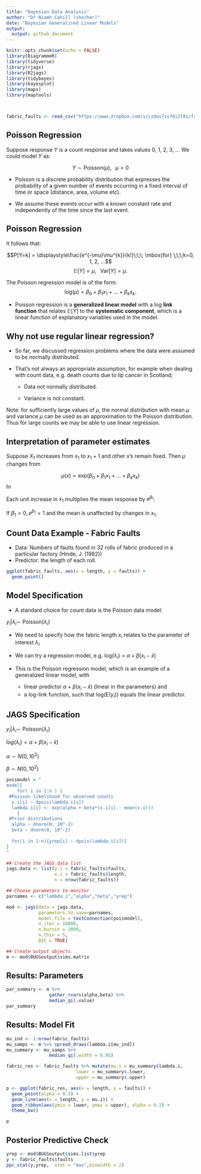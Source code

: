 ```yaml
---
title: "Bayesian Data Analysis"
author: "Dr Niamh Cahill (she/her)"
date: "Bayesian Generalised Linear Models"
output:
  output: github_document
---
```


```r
knitr::opts_chunk$set(echo = FALSE)
library(DiagrammeR)
library(tidyverse)
library(rjags)
library(R2jags)
library(tidybayes)
library(bayesplot)
library(maps)
library(maptools)



fabric_faults <- read_csv("https://www.dropbox.com/s/czdos7zv76i2t8s/fabric_faults.csv?raw=1")

```



## Poisson Regression

\footnotesize

Suppose response $Y$ is a count response and takes values 0, 1, 2, 3, ...
We could model $Y$ as:

$$Y \sim \mbox{Poisson}(\mu), \;\;\; \mu > 0$$ 

  - Poisson is a discrete probability distribution that expresses the probability of a given number of events occurring in a fixed interval of time or space (distance, area, volume etc).

  - We assume these events occur with a known constant rate and independently of the time since the last event.

## Poisson Regression
\footnotesize

It follows that:

$$P[Y=k] = \displaystyle\frac{e^{-\mu}\mu^{k}}{k!}\;\;\; \mbox{for} \;\;\;k=0, 1, 2, ...$$ $$\mathbb{E}[Y] = \mu, \;\;\; \mbox{Var}[Y] = \mu.$$ 

 
The Poisson regression model is of the form:
$$\mbox{log}(\mu) = \beta_0 + \beta_1x_1 + ... + \beta_kx_k.$$

  - Poisson regression is a __generalized linear model__ with a log __link function__ that relates $\mathbb{E}[Y]$ to the __systematic component__, which is a linear function of explanatory variables used in the model.


## Why not use regular linear regression?

\footnotesize

  - So far, we discussed regression problems where the data were assumed to be normally distributed.

- That's not always an appropriate assumption, for example when dealing with count data, e.g. death counts due to lip cancer in Scotland;

  - Data not normally distributed.
  
  - Variance is not constant.

Note: for sufficiently large values of $\mu$, the normal distribution with mean $\mu$ and variance $\mu$ can be used as an approximation to the Poisson distribution. Thus for large counts we may be able to use linear regression. 



## Interpretation of parameter estimates
\footnotesize

Suppose $X_1$ increases from $x_1$ to $x_1+1$ and other $x$'s remain fixed. Then $\mu$ changes from 


$$\mu(x) = \mbox{exp}(\beta_0 + \beta_1 x_1 + ... + \beta_k x_k)$$ 
to 
\begin{eqnarray*}
\mu(x+1) &=& \mbox{exp}(\beta_0 + \beta_1 (x_1+1) + ... + \beta_k x_k) \\
&=& \mu(x)e^{\beta_1}
\end{eqnarray*}

Each unit increase in $x_1$ multiplies the mean response by $e^{\beta_1}$. 

If $\beta_1 = 0, e^{\beta_1}=1$ and the mean is unaffected by changes in $x_1$.

<!-- ## Poisson Regression: Introduction -->
<!-- \footnotesize -->
<!--   - So far, we discussed regression problems where the data were assumed to be normally distributed. -->

<!-- - That's not always an appropriate assumption, for example when dealing with -->

<!--     - count data, e.g. death counts due to lip cancer in Scotland; -->

<!-- - We will a discuss (hierarchical) poisson regression model to answer questions using these types of data.  -->

<!-- - Suppose that $y_1,y_2,\ldots,y_n$ are independent count observations. -->

<!-- - If $y_i\sim\mbox{Poisson}(\lambda)$ then -->

<!-- $${\mathbb P}\{y_i=y\}=\frac{\lambda^y \exp(-\lambda)}{y!}, \mbox{ where $\lambda>0$.}$$ -->
<!-- - Under this model,  -->
<!-- $${\mathbb E}(y)=\lambda \mbox{ and } {\mathbb V}\mbox{ar}(y)=\lambda.$$ -->
<!-- - So, the model cannot account for situations where $${\mathbb E}(y)\neq {\mathbb V}\mbox{ar}(y).$$ -->


## Count Data Example - Fabric Faults
\footnotesize

  -  Data: Numbers of faults found in 32 rolls of fabric produced in a particular factory (Hinde, J. (1982))    
  -  Predictor: the length of each roll. 
  
 
```r
ggplot(fabric_faults, aes(x = length, y = faults)) +
  geom_point()
```


## Model Specification

\footnotesize

  - A standard choice for count data is the Poisson data model:
  
$y_i|\lambda_i \sim$  Poisson($\lambda_i$)

-  We need to specify how the fabric length $x_i$ 
relates to the parameter of interest $\lambda_i$
- We can try a regression model, e.g.
log($\lambda_i$) = $\alpha + \beta (x_i - \bar{x})$
- This is the Poisson regression model, which is an
example of a generalized linear model, with

  - linear predictor  $\alpha + \beta (x_i - \bar{x})$ (linear in the parameters) and
  -  a log-link function, such that log(E($y_i$)) equals the linear predictor.



## JAGS Specification
\footnotesize
$y_i|\lambda_i \sim$  Poisson($\lambda_i$)

$log(\lambda_i) = \alpha + \beta (x_i - \bar{x})$

$\alpha \sim N(0, 10^2)$

$\beta \sim N (0,10^2)$

```r
poismodel = "
model{
	for( i in 1:n ) {
 #Poisson likelihood for observed counts
  y.i[i] ~ dpois(lambda.i[i])
  lambda.i[i] <- exp(alpha + beta*(x.i[i] - mean(x.i)))
	}
 #Prior distributions
  alpha ~ dnorm(0, 10^-2)
  beta ~ dnorm(0, 10^-2)
  
  for(i in 1:n){yrep[i] ~ dpois(lambda.i[i])}
}
"
```

```r
## Create the JAGS data list
jags.data <- list(y.i = fabric_faults$faults, 
                  x.i = fabric_faults$length, 
                  n = nrow(fabric_faults))

## Choose parameters to monitor
parnames <- c("lambda.i","alpha","beta","yrep")

mod <- jags(data = jags.data, 
            parameters.to.save=parnames, 
            model.file = textConnection(poismodel),
            n.iter = 10000,
            n.burnin = 2000,
            n.thin = 5,
            DIC = TRUE)

## Create output objects
m <- mod$BUGSoutput$sims.matrix

```

## Results: Parameters
\footnotesize

```r
par_summary <- m %>% 
                gather_rvars(alpha,beta) %>% 
                median_qi(.value)
par_summary
```

## Results: Model Fit

```r
mu_ind <- 1:nrow(fabric_faults)
mu_samps <- m %>% spread_draws(lambda.i[mu_ind]) 
mu_summary <- mu_samps %>% 
                median_qi(.width = 0.95)

fabric_res <- fabric_faults %>% mutate(mu.i = mu_summary$lambda.i,
                          lower = mu_summary$.lower,
                          upper = mu_summary$.upper)

p <- ggplot(fabric_res, aes(x = length, y = faults)) +
  geom_point(alpha = 0.3) +
  geom_line(aes(x = length, y = mu.i)) +
  geom_ribbon(aes(ymin = lower, ymax = upper), alpha = 0.2) +
  theme_bw() 
```

```r
p
```

## Posterior Predictive Check

```r
yrep <- mod$BUGSoutput$sims.list$yrep
y <- fabric_faults$faults
ppc_stat(y,yrep,  stat = "max",binwidth = 2)
```


